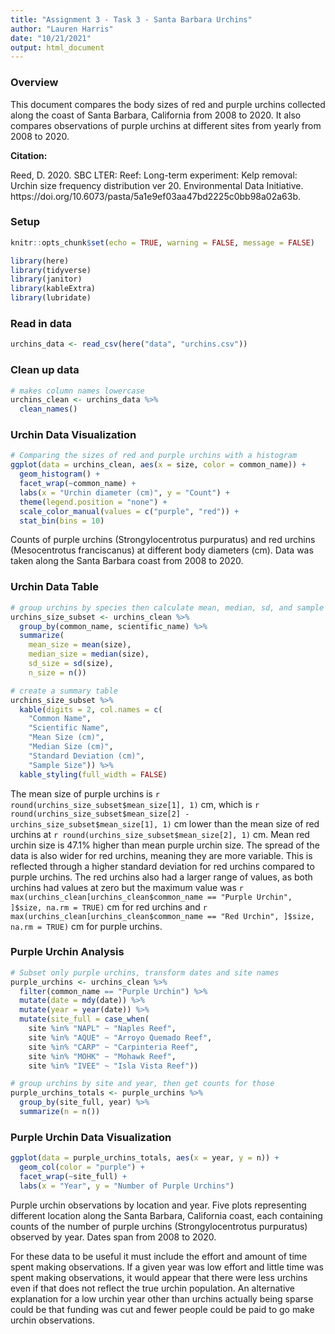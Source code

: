 ```yaml
---
title: "Assignment 3 - Task 3 - Santa Barbara Urchins"
author: "Lauren Harris"
date: "10/21/2021"
output: html_document
---
```

### Overview

This document compares the body sizes of red and purple urchins collected along the coast of Santa Barbara, California from 2008 to 2020. It also compares observations of purple urchins at different sites from yearly from 2008 to 2020. 

**Citation:**

Reed, D. 2020. SBC LTER: Reef: Long-term experiment: Kelp removal: Urchin size frequency distribution ver 20. Environmental Data Initiative. https://doi.org/10.6073/pasta/5a1e9ef03aa47bd2225c0bb98a02a63b. 

### Setup
```r
knitr::opts_chunk$set(echo = TRUE, warning = FALSE, message = FALSE)

library(here)
library(tidyverse)
library(janitor)
library(kableExtra)
library(lubridate)
```

### Read in data
```r
urchins_data <- read_csv(here("data", "urchins.csv"))
```

### Clean up data
```r
# makes column names lowercase
urchins_clean <- urchins_data %>% 
  clean_names()
```

### Urchin Data Visualization
```r
# Comparing the sizes of red and purple urchins with a histogram
ggplot(data = urchins_clean, aes(x = size, color = common_name)) +
  geom_histogram() +
  facet_wrap(~common_name) +
  labs(x = "Urchin diameter (cm)", y = "Count") +
  theme(legend.position = "none") +
  scale_color_manual(values = c("purple", "red")) +
  stat_bin(bins = 10)
```


Counts of purple urchins (Strongylocentrotus purpuratus) and red urchins (Mesocentrotus franciscanus) at different body diameters (cm). Data was taken along the Santa Barbara coast from 2008 to 2020. 

### Urchin Data Table
```r
# group urchins by species then calculate mean, median, sd, and sample size
urchins_size_subset <- urchins_clean %>% 
  group_by(common_name, scientific_name) %>% 
  summarize(
    mean_size = mean(size), 
    median_size = median(size), 
    sd_size = sd(size), 
    n_size = n()) 

# create a summary table 
urchins_size_subset %>% 
  kable(digits = 2, col.names = c(
    "Common Name", 
    "Scientific Name", 
    "Mean Size (cm)", 
    "Median Size (cm)", 
    "Standard Deviation (cm)", 
    "Sample Size")) %>% 
  kable_styling(full_width = FALSE)
```
The mean size of purple urchins is `r round(urchins_size_subset$mean_size[1], 1)` cm, which is `r round(urchins_size_subset$mean_size[2] - urchins_size_subset$mean_size[1], 1)` cm lower than the mean size of red urchins at `r round(urchins_size_subset$mean_size[2], 1)` cm. Mean red urchin size is 47.1% higher than mean purple urchin size. The spread of the data is also wider for red urchins, meaning they are more variable. This is reflected through a higher standard deviation for red urchins compared to purple urchins. The red urchins also had a larger range of values, as both urchins had values at zero but the maximum value  was `r max(urchins_clean[urchins_clean$common_name == "Purple Urchin", ]$size, na.rm = TRUE)` cm for red urchins and `r max(urchins_clean[urchins_clean$common_name == "Red Urchin", ]$size, na.rm = TRUE)` cm for purple urchins. 

### Purple Urchin Analysis
```r
# Subset only purple urchins, transform dates and site names
purple_urchins <- urchins_clean %>% 
  filter(common_name == "Purple Urchin") %>% 
  mutate(date = mdy(date)) %>% 
  mutate(year = year(date)) %>% 
  mutate(site_full = case_when(
    site %in% "NAPL" ~ "Naples Reef", 
    site %in% "AQUE" ~ "Arroyo Quemado Reef",
    site %in% "CARP" ~ "Carpinteria Reef", 
    site %in% "MOHK" ~ "Mohawk Reef",
    site %in% "IVEE" ~ "Isla Vista Reef"))

# group urchins by site and year, then get counts for those
purple_urchins_totals <- purple_urchins %>% 
  group_by(site_full, year) %>% 
  summarize(n = n())
```

### Purple Urchin Data Visualization
```r
ggplot(data = purple_urchins_totals, aes(x = year, y = n)) +
  geom_col(color = "purple") +
  facet_wrap(~site_full) +
  labs(x = "Year", y = "Number of Purple Urchins")
```

Purple urchin observations by location and year. Five plots representing different location along the Santa Barbara, California coast, each containing counts of the number of purple urchins (Strongylocentrotus purpuratus) observed by year. Dates span from 2008 to 2020. 

For these data to be useful it must include the effort and amount of time spent making observations. If a given year was low effort and little time was spent making observations, it would appear that there were less urchins even if that does not reflect the true urchin population. An alternative explanation for a low urchin year other than urchins actually being sparse could be that funding was cut and fewer people could be paid to go make urchin observations. 